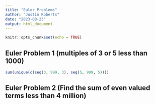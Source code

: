 ```yaml
---
title: "Euler Problems"
author: "Justin Roberts"
date: "2023-08-23"
output: html_document
---
```


```r
knitr::opts_chunk$set(echo = TRUE)
```

## Euler Problem 1 (multiples of 3 or 5 less than 1000)

```r
sum(unique(c(seq(3, 999, 3), seq(5, 999, 5))))
```

## Euler Problem 2 (Find the sum of even valued terms less than 4 million)